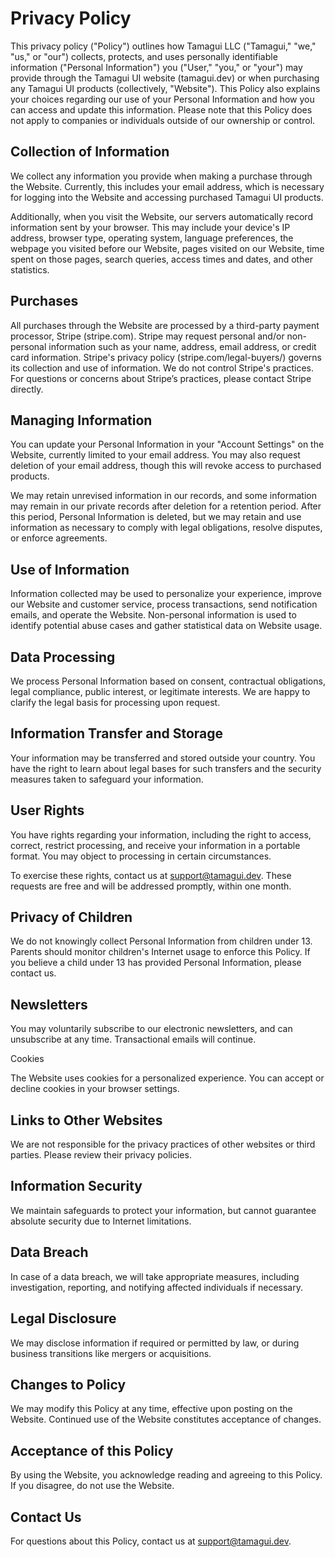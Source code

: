 # Privacy Policy

This privacy policy ("Policy") outlines how Tamagui LLC ("Tamagui," "we," "us," or "our") collects, protects, and uses personally identifiable information ("Personal Information") you ("User," "you," or "your") may provide through the Tamagui UI website (tamagui.dev) or when purchasing any Tamagui UI products (collectively, "Website"). This Policy also explains your choices regarding our use of your Personal Information and how you can access and update this information. Please note that this Policy does not apply to companies or individuals outside of our ownership or control.

## Collection of Information

We collect any information you provide when making a purchase through the Website. Currently, this includes your email address, which is necessary for logging into the Website and accessing purchased Tamagui UI products.

Additionally, when you visit the Website, our servers automatically record information sent by your browser. This may include your device's IP address, browser type, operating system, language preferences, the webpage you visited before our Website, pages visited on our Website, time spent on those pages, search queries, access times and dates, and other statistics.

## Purchases

All purchases through the Website are processed by a third-party payment processor, Stripe (stripe.com). Stripe may request personal and/or non-personal information such as your name, address, email address, or credit card information. Stripe's privacy policy (stripe.com/legal-buyers/) governs its collection and use of information. We do not control Stripe's practices. For questions or concerns about Stripe’s practices, please contact Stripe directly.

## Managing Information

You can update your Personal Information in your "Account Settings" on the Website, currently limited to your email address. You may also request deletion of your email address, though this will revoke access to purchased products.

We may retain unrevised information in our records, and some information may remain in our private records after deletion for a retention period. After this period, Personal Information is deleted, but we may retain and use information as necessary to comply with legal obligations, resolve disputes, or enforce agreements.

## Use of Information

Information collected may be used to personalize your experience, improve our Website and customer service, process transactions, send notification emails, and operate the Website. Non-personal information is used to identify potential abuse cases and gather statistical data on Website usage.

## Data Processing

We process Personal Information based on consent, contractual obligations, legal compliance, public interest, or legitimate interests. We are happy to clarify the legal basis for processing upon request.

## Information Transfer and Storage

Your information may be transferred and stored outside your country. You have the right to learn about legal bases for such transfers and the security measures taken to safeguard your information.

## User Rights

You have rights regarding your information, including the right to access, correct, restrict processing, and receive your information in a portable format. You may object to processing in certain circumstances.

To exercise these rights, contact us at support@tamagui.dev. These requests are free and will be addressed promptly, within one month.

## Privacy of Children

We do not knowingly collect Personal Information from children under 13. Parents should monitor children's Internet usage to enforce this Policy. If you believe a child under 13 has provided Personal Information, please contact us.

## Newsletters

You may voluntarily subscribe to our electronic newsletters, and can unsubscribe at any time. Transactional emails will continue.

Cookies

The Website uses cookies for a personalized experience. You can accept or decline cookies in your browser settings.

## Links to Other Websites

We are not responsible for the privacy practices of other websites or third parties. Please review their privacy policies.

## Information Security

We maintain safeguards to protect your information, but cannot guarantee absolute security due to Internet limitations.

## Data Breach

In case of a data breach, we will take appropriate measures, including investigation, reporting, and notifying affected individuals if necessary.

## Legal Disclosure

We may disclose information if required or permitted by law, or during business transitions like mergers or acquisitions.

## Changes to Policy

We may modify this Policy at any time, effective upon posting on the Website. Continued use of the Website constitutes acceptance of changes.

## Acceptance of this Policy

By using the Website, you acknowledge reading and agreeing to this Policy. If you disagree, do not use the Website.

## Contact Us

For questions about this Policy, contact us at support@tamagui.dev.
